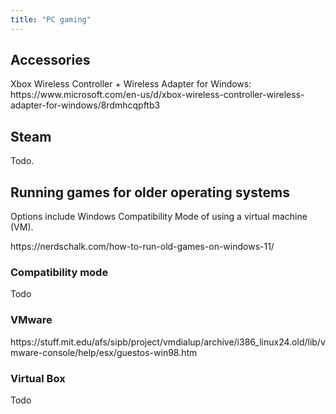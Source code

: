 ```yaml
---
title: "PC gaming"
---
```


## Accessories

Xbox Wireless Controller + Wireless Adapter for Windows: https://www.microsoft.com/en-us/d/xbox-wireless-controller-wireless-adapter-for-windows/8rdmhcqpftb3

## Steam

Todo.

## Running games for older operating systems

Options include Windows Compatibility Mode of using a virtual machine (VM).

https://nerdschalk.com/how-to-run-old-games-on-windows-11/ 

### Compatibility mode

Todo

### VMware

https://stuff.mit.edu/afs/sipb/project/vmdialup/archive/i386_linux24.old/lib/vmware-console/help/esx/guestos-win98.htm

### Virtual Box

Todo

